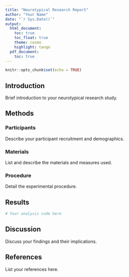 ```yaml
---
title: "Neurotypical Research Report"
author: "Your Name"
date: "`r Sys.Date()`"
output: 
  html_document:
    toc: true
    toc_float: true
    theme: cosmo
    highlight: tango
  pdf_document:
    toc: true  
---
```


```r
knitr::opts_chunk$set(echo = TRUE)
```

## Introduction

Brief introduction to your neurotypical research study.

## Methods

### Participants

Describe your participant recruitment and demographics.

### Materials

List and describe the materials and measures used.

### Procedure

Detail the experimental procedure.

## Results

```r
# Your analysis code here
```

## Discussion

Discuss your findings and their implications.

## References

List your references here.

